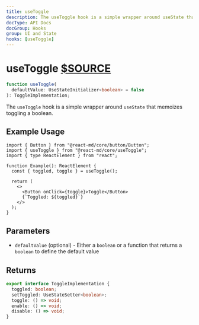 ```yaml
---
title: useToggle
description: The useToggle hook is a simple wrapper around useState that memoizes toggling a boolean.
docType: API Docs
docGroup: Hooks
group: UI and State
hooks: [useToggle]
---
```


# useToggle [$SOURCE](packages/core/src/useToggle.ts)

```ts disableTransform
function useToggle(
  defaultValue: UseStateInitializer<boolean> = false
): ToggleImplementation;
```

The `useToggle` hook is a simple wrapper around `useState` that memoizes
toggling a boolean.

## Example Usage

```tsx
import { Button } from "@react-md/core/button/Button";
import { useToggle } from "@react-md/core/useToggle";
import { type ReactElement } from "react";

function Example(): ReactElement {
  const { toggled, toggle } = useToggle();

  return (
    <>
      <Button onClick={toggle}>Toggle</Button>
      {`Toggled: ${toggled}`}
    </>
  );
}
```

## Parameters

- `defaultValue` (optional) - Either a `boolean` or a function that returns a
  `boolean` to define the default value

## Returns

```ts disableTransform
export interface ToggleImplementation {
  toggled: boolean;
  setToggled: UseStateSetter<boolean>;
  toggle: () => void;
  enable: () => void;
  disable: () => void;
}
```

